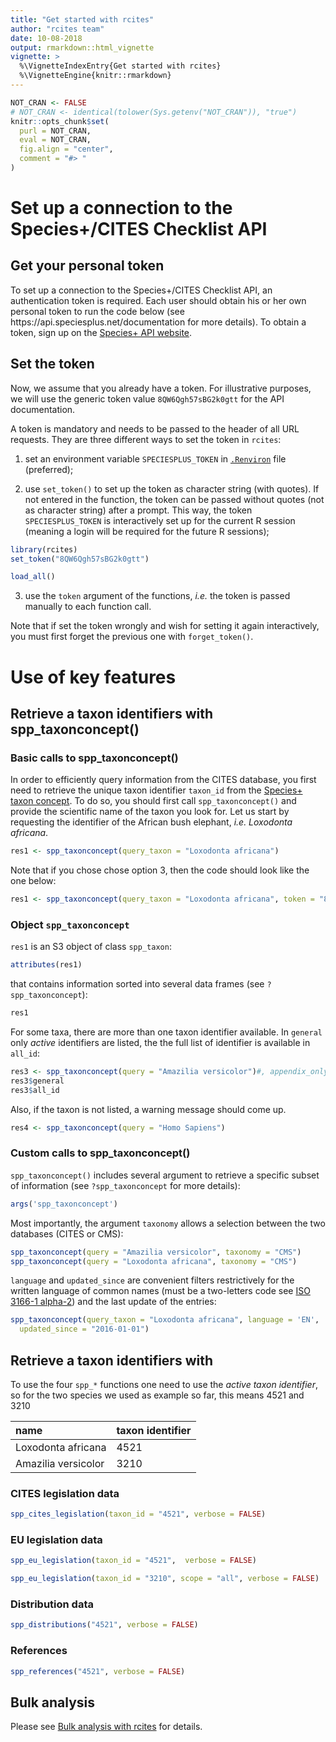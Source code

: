 ```yaml
---
title: "Get started with rcites"
author: "rcites team"
date: 10-08-2018
output: rmarkdown::html_vignette
vignette: >
  %\VignetteIndexEntry{Get started with rcites}
  %\VignetteEngine{knitr::rmarkdown}
---
```



```r
NOT_CRAN <- FALSE
# NOT_CRAN <- identical(tolower(Sys.getenv("NOT_CRAN")), "true")
knitr::opts_chunk$set(
  purl = NOT_CRAN,
  eval = NOT_CRAN,
  fig.align = "center",
  comment = "#> "
)
```



# Set up a connection to the Species+/CITES Checklist API

## Get your personal token

To set up a connection to the Species+/CITES Checklist API, an authentication token
is required. Each user should obtain his or her own personal token
to run the code below (see https://api.speciesplus.net/documentation for more details). To obtain a token, sign up on the [Species+ API website](http://api.speciesplus.net/users/sign_up).

## Set the token

Now, we assume that you already have a token. For illustrative purposes,
we will use the generic token value `8QW6Qgh57sBG2k0gtt` for the API
documentation.

A token is mandatory and needs to be passed to the header of all URL
requests. They are three different ways to set the token in `rcites`:

1. set an environment variable `SPECIESPLUS_TOKEN` in
[`.Renviron`](https://stat.ethz.ch/R-manual/R-devel/library/base/html/Startup.html)
file (preferred);

2. use `set_token()` to set up the token as character string (with quotes). If not entered in the function, the token can be passed without quotes (not as character string) after a prompt. This way, the token `SPECIESPLUS_TOKEN` is interactively set up for the current R session (meaning a login will be required for the future R sessions);

```r
library(rcites)
set_token("8QW6Qgh57sBG2k0gtt")
```

```r
load_all()
```

3. use the `token` argument of the functions, *i.e.* the token is passed manually to each function call.

Note that if set the token wrongly and wish for setting it again interactively,
you must first forget the previous one with `forget_token()`.

# Use of key features

## Retrieve a taxon identifiers with spp_taxonconcept()

### Basic calls to spp_taxonconcept()

In order to efficiently query information from the CITES database, you
first need to retrieve the unique taxon identifier `taxon_id` from the [Species+ taxon concept](https://api.speciesplus.net/documentation/v1/taxon_concepts/index.html).
To do so, you should first call `spp_taxonconcept()` and provide the scientific
name of the taxon you look for. Let us start by requesting the identifier of the African bush elephant, *i.e.* *Loxodonta africana*.

```r
res1 <- spp_taxonconcept(query_taxon = "Loxodonta africana")
```

Note that if you chose chose option 3, then the code should look like the one below:

```r
res1 <- spp_taxonconcept(query_taxon = "Loxodonta africana", token = "8QW6Qgh57sBG2k0gtt")
```

### Object `spp_taxonconcept`

`res1` is an S3 object of class `spp_taxon`:

```r
attributes(res1)
```

that contains information sorted into several data frames (see `?spp_taxonconcept`):


```r
res1
```

For some taxa, there are more than one taxon identifier available. In `general` only
*active* identifiers are listed, the the full list of identifier is
available in `all_id`:

```r
res3 <- spp_taxonconcept(query = "Amazilia versicolor")#, appendix_only = TRUE)
res3$general
res3$all_id
```

Also, if the taxon is not listed, a warning message should come up.

```r
res4 <- spp_taxonconcept(query = "Homo Sapiens")
```

### Custom calls to spp_taxonconcept()

`spp_taxonconcept()` includes several argument to retrieve a specific subset
of information (see `?spp_taxonconcept` for more details):

```r
args('spp_taxonconcept')
```

Most importantly, the argument `taxonomy` allows a selection between the two
databases (CITES or CMS):

```r
spp_taxonconcept(query = "Amazilia versicolor", taxonomy = "CMS")
spp_taxonconcept(query = "Loxodonta africana", taxonomy = "CMS")
```

`language` and `updated_since` are convenient filters restrictively for
the written language of common names (must be a
two-letters code see [ISO 3166-1 alpha-2](https://en.wikipedia.org/wiki/ISO_3166-1_alpha-2))
and the last update of the entries:

```r
spp_taxonconcept(query_taxon = "Loxodonta africana", language = 'EN',
  updated_since = "2016-01-01")
```

## Retrieve a taxon identifiers with

To use the four `spp_*` functions one need to use the *active taxon identifier*,
so for the two species we used as example so far, this means 4521 and 3210

|name                | taxon identifier|
|:-------------------|:----------------|
|Loxodonta africana  |       4521      |
|Amazilia versicolor |       3210      |



### CITES legislation data

```r
spp_cites_legislation(taxon_id = "4521", verbose = FALSE)
```


### EU legislation data

```r
spp_eu_legislation(taxon_id = "4521",  verbose = FALSE)
```

```r
spp_eu_legislation(taxon_id = "3210", scope = "all", verbose = FALSE)
```


### Distribution data

```r
spp_distributions("4521", verbose = FALSE)
```

### References

```r
spp_references("4521", verbose = FALSE)
```


## Bulk analysis

Please see [Bulk analysis with rcites](https://ibartomeus.github.io/rcites/articles/bulk_analysis.html) for details.